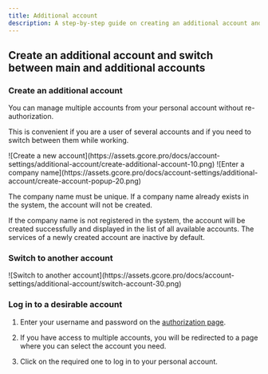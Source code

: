```yaml
---
title: Additional account
description: A step-by-step guide on creating an additional account and switching between main and additional accounts. 
---
```

## Create an additional account and switch between main and additional accounts

### Create an additional account

You can manage multiple accounts from your personal account without re-authorization.

This is convenient if you are a user of several accounts and if you need to switch between them while working.
<Steps>
<Step title="Click on the profile icon in the lower-right corner of the page." />
<Step title="Point the cursor over the account name. A list of all the accounts available to you will be opened. At the end of the list, you will see Create a new account button." />
<Step title="Click **Create a new account**.">
<Frame>
![Create a new account](https://assets.gcore.pro/docs/account-settings/additional-account/create-additional-account-10.png)
</Frame>
</Step>
<Step title="Enter a company name and click **Create new account** in the opened window.">
<Frame>
![Enter a company name](https://assets.gcore.pro/docs/account-settings/additional-account/create-account-popup-20.png)
</Frame>

<Warning>The company name must be unique. If a company name already exists in the system, the account will not be created.</Warning>

If the company name is not registered in the system, the account will be created successfully and displayed in the list of all available accounts. The services of a newly created account are inactive by default.
</Step>
</Steps>
### Switch to another account
<Frame>
![Switch to another account](https://assets.gcore.pro/docs/account-settings/additional-account/switch-account-30.png)
</Frame>

<Steps>
<Step title="Click on the profile icon in the lower-right corner of the page." />
<Step title="Point the cursor over the account name. A list of all the accounts available to you will be opened." />
<Step title="Select the desired account and click on it. You will be redirected to the personal account of the selected account." />
</Steps>

### Log in to a desirable account

1. Enter your username and password on the [authorization page](https://auth.gcore.com/login/signin).

2. If you have access to multiple accounts, you will be redirected to a page where you can select the account you need.

3. Click on the required one to log in to your personal account.